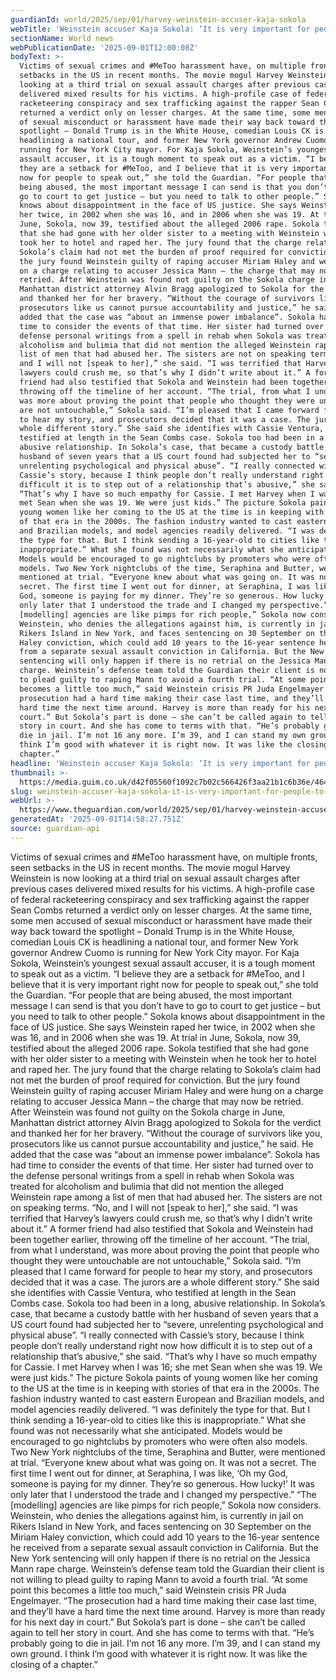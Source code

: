 ```yaml
---
guardianId: world/2025/sep/01/harvey-weinstein-accuser-kaja-sokola
webTitle: 'Weinstein accuser Kaja Sokola: ‘It is very important for people to speak out’'
sectionName: World news
webPublicationDate: '2025-09-01T12:00:08Z'
bodyText: >-
  Victims of sexual crimes and #MeToo harassment have, on multiple fronts, seen
  setbacks in the US in recent months. The movie mogul Harvey Weinstein is now
  looking at a third trial on sexual assault charges after previous cases
  delivered mixed results for his victims. A high-profile case of federal
  racketeering conspiracy and sex trafficking against the rapper Sean Combs
  returned a verdict only on lesser charges. At the same time, some men accused
  of sexual misconduct or harassment have made their way back toward the
  spotlight – Donald Trump is in the White House, comedian Louis CK is
  headlining a national tour, and former New York governor Andrew Cuomo is
  running for New York City mayor. For Kaja Sokola, Weinstein’s youngest sexual
  assault accuser, it is a tough moment to speak out as a victim. “I believe
  they are a setback for #MeToo, and I believe that it is very important right
  now for people to speak out,” she told the Guardian. “For people that are
  being abused, the most important message I can send is that you don’t have to
  go to court to get justice – but you need to talk to other people.” Sokola
  knows about disappointment in the face of US justice. She says Weinstein raped
  her twice, in 2002 when she was 16, and in 2006 when she was 19. At trial in
  June, Sokola, now 39, testified about the alleged 2006 rape. Sokola testified
  that she had gone with her older sister to a meeting with Weinstein when he
  took her to hotel and raped her. The jury found that the charge relating to
  Sokola’s claim had not met the burden of proof required for conviction. But
  the jury found Weinstein guilty of raping accuser Miriam Haley and were hung
  on a charge relating to accuser Jessica Mann – the charge that may now be
  retried. After Weinstein was found not guilty on the Sokola charge in June,
  Manhattan district attorney Alvin Bragg apologized to Sokola for the verdict
  and thanked her for her bravery. “Without the courage of survivors like you,
  prosecutors like us cannot pursue accountability and justice,” he said. He
  added that the case was “about an immense power imbalance”. Sokola has had
  time to consider the events of that time. Her sister had turned over to the
  defense personal writings from a spell in rehab when Sokola was treated for
  alcoholism and bulimia that did not mention the alleged Weinstein rape among a
  list of men that had abused her. The sisters are not on speaking terms. “No,
  and I will not [speak to her],” she said. “I was terrified that Harvey’s
  lawyers could crush me, so that’s why I didn’t write about it.” A former
  friend had also testified that Sokola and Weinstein had been together earlier,
  throwing off the timeline of her account. “The trial, from what I understand,
  was more about proving the point that people who thought they were untouchable
  are not untouchable,” Sokola said. “I’m pleased that I came forward for people
  to hear my story, and prosecutors decided that it was a case. The jurors are a
  whole different story.” She said she identifies with Cassie Ventura, who
  testified at length in the Sean Combs case. Sokola too had been in a long,
  abusive relationship. In Sokola’s case, that became a custody battle with her
  husband of seven years that a US court found had subjected her to “severe,
  unrelenting psychological and physical abuse”. “I really connected with
  Cassie’s story, because I think people don’t really understand right now how
  difficult it is to step out of a relationship that’s abusive,” she said.
  “That’s why I have so much empathy for Cassie. I met Harvey when I was 16; she
  met Sean when she was 19. We were just kids.” The picture Sokola paints of
  young women like her coming to the US at the time is in keeping with stories
  of that era in the 2000s. The fashion industry wanted to cast eastern European
  and Brazilian models, and model agencies readily delivered. “I was definitely
  the type for that. But I think sending a 16-year-old to cities like this is
  inappropriate.” What she found was not necessarily what she anticipated.
  Models would be encouraged to go nightclubs by promoters who were often also
  models. Two New York nightclubs of the time, Seraphina and Butter, were
  mentioned at trial. “Everyone knew about what was going on. It was not a
  secret. The first time I went out for dinner, at Seraphina, I was like, ‘Oh my
  God, someone is paying for my dinner. They’re so generous. How lucky!’ It was
  only later that I understood the trade and I changed my perspective.” “The
  [modelling] agencies are like pimps for rich people,” Sokola now considers.
  Weinstein, who denies the allegations against him, is currently in jail on
  Rikers Island in New York, and faces sentencing on 30 September on the Miriam
  Haley conviction, which could add 10 years to the 16-year sentence he received
  from a separate sexual assault conviction in California. But the New York
  sentencing will only happen if there is no retrial on the Jessica Mann rape
  charge. Weinstein’s defense team told the Guardian their client is not willing
  to plead guilty to raping Mann to avoid a fourth trial. “At some point this
  becomes a little too much,” said Weinstein crisis PR Juda Engelmayer. “The
  prosecution had a hard time making their case last time, and they’ll have a
  hard time the next time around. Harvey is more than ready for his next day in
  court.” But Sokola’s part is done – she can’t be called again to tell her
  story in court. And she has come to terms with that. “He’s probably going to
  die in jail. I’m not 16 any more. I’m 39, and I can stand my own ground. I
  think I’m good with whatever it is right now. It was like the closing of a
  chapter.”
headline: 'Weinstein accuser Kaja Sokola: ‘It is very important for people to speak out’'
thumbnail: >-
  https://media.guim.co.uk/d42f05560f1092c7b02c566426f3aa21b1c6b36e/464_0_3453_2763/500.jpg
slug: weinstein-accuser-kaja-sokola-it-is-very-important-for-people-to-speak-out
webUrl: >-
  https://www.theguardian.com/world/2025/sep/01/harvey-weinstein-accuser-kaja-sokola
generatedAt: '2025-09-01T14:58:27.751Z'
source: guardian-api
---
```

Victims of sexual crimes and #MeToo harassment have, on multiple fronts, seen setbacks in the US in recent months. The movie mogul Harvey Weinstein is now looking at a third trial on sexual assault charges after previous cases delivered mixed results for his victims. A high-profile case of federal racketeering conspiracy and sex trafficking against the rapper Sean Combs returned a verdict only on lesser charges. At the same time, some men accused of sexual misconduct or harassment have made their way back toward the spotlight – Donald Trump is in the White House, comedian Louis CK is headlining a national tour, and former New York governor Andrew Cuomo is running for New York City mayor. For Kaja Sokola, Weinstein’s youngest sexual assault accuser, it is a tough moment to speak out as a victim. “I believe they are a setback for #MeToo, and I believe that it is very important right now for people to speak out,” she told the Guardian. “For people that are being abused, the most important message I can send is that you don’t have to go to court to get justice – but you need to talk to other people.” Sokola knows about disappointment in the face of US justice. She says Weinstein raped her twice, in 2002 when she was 16, and in 2006 when she was 19. At trial in June, Sokola, now 39, testified about the alleged 2006 rape. Sokola testified that she had gone with her older sister to a meeting with Weinstein when he took her to hotel and raped her. The jury found that the charge relating to Sokola’s claim had not met the burden of proof required for conviction. But the jury found Weinstein guilty of raping accuser Miriam Haley and were hung on a charge relating to accuser Jessica Mann – the charge that may now be retried. After Weinstein was found not guilty on the Sokola charge in June, Manhattan district attorney Alvin Bragg apologized to Sokola for the verdict and thanked her for her bravery. “Without the courage of survivors like you, prosecutors like us cannot pursue accountability and justice,” he said. He added that the case was “about an immense power imbalance”. Sokola has had time to consider the events of that time. Her sister had turned over to the defense personal writings from a spell in rehab when Sokola was treated for alcoholism and bulimia that did not mention the alleged Weinstein rape among a list of men that had abused her. The sisters are not on speaking terms. “No, and I will not [speak to her],” she said. “I was terrified that Harvey’s lawyers could crush me, so that’s why I didn’t write about it.” A former friend had also testified that Sokola and Weinstein had been together earlier, throwing off the timeline of her account. “The trial, from what I understand, was more about proving the point that people who thought they were untouchable are not untouchable,” Sokola said. “I’m pleased that I came forward for people to hear my story, and prosecutors decided that it was a case. The jurors are a whole different story.” She said she identifies with Cassie Ventura, who testified at length in the Sean Combs case. Sokola too had been in a long, abusive relationship. In Sokola’s case, that became a custody battle with her husband of seven years that a US court found had subjected her to “severe, unrelenting psychological and physical abuse”. “I really connected with Cassie’s story, because I think people don’t really understand right now how difficult it is to step out of a relationship that’s abusive,” she said. “That’s why I have so much empathy for Cassie. I met Harvey when I was 16; she met Sean when she was 19. We were just kids.” The picture Sokola paints of young women like her coming to the US at the time is in keeping with stories of that era in the 2000s. The fashion industry wanted to cast eastern European and Brazilian models, and model agencies readily delivered. “I was definitely the type for that. But I think sending a 16-year-old to cities like this is inappropriate.” What she found was not necessarily what she anticipated. Models would be encouraged to go nightclubs by promoters who were often also models. Two New York nightclubs of the time, Seraphina and Butter, were mentioned at trial. “Everyone knew about what was going on. It was not a secret. The first time I went out for dinner, at Seraphina, I was like, ‘Oh my God, someone is paying for my dinner. They’re so generous. How lucky!’ It was only later that I understood the trade and I changed my perspective.” “The [modelling] agencies are like pimps for rich people,” Sokola now considers. Weinstein, who denies the allegations against him, is currently in jail on Rikers Island in New York, and faces sentencing on 30 September on the Miriam Haley conviction, which could add 10 years to the 16-year sentence he received from a separate sexual assault conviction in California. But the New York sentencing will only happen if there is no retrial on the Jessica Mann rape charge. Weinstein’s defense team told the Guardian their client is not willing to plead guilty to raping Mann to avoid a fourth trial. “At some point this becomes a little too much,” said Weinstein crisis PR Juda Engelmayer. “The prosecution had a hard time making their case last time, and they’ll have a hard time the next time around. Harvey is more than ready for his next day in court.” But Sokola’s part is done – she can’t be called again to tell her story in court. And she has come to terms with that. “He’s probably going to die in jail. I’m not 16 any more. I’m 39, and I can stand my own ground. I think I’m good with whatever it is right now. It was like the closing of a chapter.”

